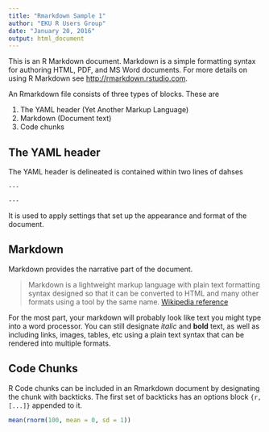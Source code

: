 ```yaml
---
title: "Rmarkdown Sample 1"
author: "EKU R Users Group"
date: "January 20, 2016"
output: html_document
---
```


This is an R Markdown document. Markdown is a simple formatting syntax for authoring HTML, PDF, and MS Word documents. For more details on using R Markdown see <http://rmarkdown.rstudio.com>.

An Rmarkdown file consists of three types of blocks. These are

1. The YAML header (Yet Another Markup Language)
2. Markdown (Document text)
3. Code chunks

## The YAML header

The YAML header is delineated is contained within two lines of dahses

```
---

---
```

It is used to apply settings that set up the appearance and format of the document. 

## Markdown

Markdown provides the narrative part of the document.

> Markdown is a lightweight markup language with plain text formatting syntax designed so that it can be converted to HTML and many other formats using a tool by the same name. [Wikipedia reference](https://en.wikipedia.org/wiki/Markdown)

For the most part, your markdown will probably look like text you might type into a word processor. You can still designate _italic_ and **bold** text, as well as including links, images, tables, etc using a plain text syntax that can be rendered into multiple formats.

## Code Chunks

R Code chunks can be included in an Rmarkdown document by designating the chunk with backticks.  The first set of backticks has an options block `{r, [...]}` appended to it.

```r
mean(rnorm(100, mean = 0, sd = 1))
```
